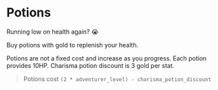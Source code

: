# Potions

Running low on health again? 😭

Buy potions with gold to replenish your health.

Potions are not a fixed cost and increase as you progress. Each potion provides 10HP. Charisma potion discount is 3 gold per stat.

> Potions cost `(2 * adventurer_level) - charisma_potion_discount`
